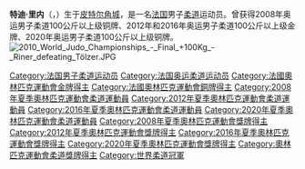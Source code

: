 {{MedalTableTop|Teddy Riner Cannes 2016.jpg|150px|特迪·里内}}
{{MedalCountry | {{FRA}} }}
{{MedalSport   |男子[[柔道|柔道]]}}
{{MedalOlympics}}
{{MedalGold  |[[2012年夏季奧林匹克運動會|2012年 伦敦]] | [[2012年夏季奧林匹克運動會男子100公斤以上級柔道比賽|100公斤以上級]]}}
{{MedalGold  |[[2016年夏季奧林匹克運動會|2016年 里约热内卢]] | [[2016年夏季奧林匹克運動會男子100公斤以上級柔道比賽|100公斤以上級]]}}
{{MedalGold  |[[2020年夏季奧林匹克運動會|2020年 東京]] | [[2020年夏季奧林匹克運動會混合團體柔道比賽|混合團體]]}} 
{{MedalBronze|[[2008年夏季奧林匹克運動會|2008年 北京]] | [[2008年夏季奧林匹克運動會柔道比賽－男子100公斤以上|100公斤以上級]]}}
{{MedalBronze|[[2020年夏季奧林匹克運動會|2020年 東京]] | [[2020年夏季奧林匹克運動會男子100公斤以上級柔道比賽|100公斤以上級]]}} 
{{MedalBottom}}
{{BLPsources|time=2015-05-01}}
{{Expand|time=2015-05-01}}
'''特迪·里内'''（{{lang-fr|'''Teddy Riner'''}}，{{bd|1989年|4月7日}}）生于[[皮特尔角城|皮特尔角城]]，是一名[[法国|法国]]男子[[柔道|柔道]]运动员。曾获得2008年奥运男子柔道100公斤以上级铜牌、2012年和2016年奥运男子柔道100公斤以上级金牌、2020年奥运男子柔道100公斤以上级铜牌。
[[File:2010_World_Judo_Championships_-_Final_+100Kg_-_Riner_defeating_Tölzer.JPG|thumb]]

{{France-bio-stub}}

{{DEFAULTSORT:Riner, Teddy}}
[[Category:法国男子柔道运动员|Category:法国男子柔道运动员]]
[[Category:法国奥运柔道运动员|Category:法国奥运柔道运动员]]
[[Category:法國奧林匹克運動會金牌得主|Category:法國奧林匹克運動會金牌得主]]
[[Category:法國奧林匹克運動會銅牌得主|Category:法國奧林匹克運動會銅牌得主]]
[[Category:2008年夏季奧林匹克運動會柔道運動員|Category:2008年夏季奧林匹克運動會柔道運動員]]
[[Category:2012年夏季奧林匹克運動會柔道運動員|Category:2012年夏季奧林匹克運動會柔道運動員]]
[[Category:2016年夏季奧林匹克運動會柔道運動員|Category:2016年夏季奧林匹克運動會柔道運動員]]
[[Category:2020年夏季奧林匹克運動會柔道運動員|Category:2020年夏季奧林匹克運動會柔道運動員]]
[[Category:2008年夏季奧林匹克運動會獎牌得主|Category:2008年夏季奧林匹克運動會獎牌得主]]
[[Category:2012年夏季奧林匹克運動會獎牌得主|Category:2012年夏季奧林匹克運動會獎牌得主]]
[[Category:2016年夏季奧林匹克運動會獎牌得主|Category:2016年夏季奧林匹克運動會獎牌得主]]
[[Category:2020年夏季奧林匹克運動會獎牌得主|Category:2020年夏季奧林匹克運動會獎牌得主]]
[[Category:奧林匹克運動會柔道獎牌得主|Category:奧林匹克運動會柔道獎牌得主]]
[[Category:世界柔道冠軍|Category:世界柔道冠軍]]